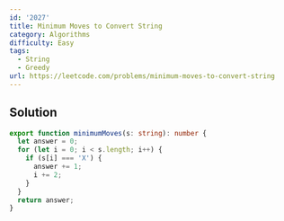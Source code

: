 ```yaml
---
id: '2027'
title: Minimum Moves to Convert String
category: Algorithms
difficulty: Easy
tags:
  - String
  - Greedy
url: https://leetcode.com/problems/minimum-moves-to-convert-string
---
```


## Solution

```typescript showLineNumbers
export function minimumMoves(s: string): number {
  let answer = 0;
  for (let i = 0; i < s.length; i++) {
    if (s[i] === 'X') {
      answer += 1;
      i += 2;
    }
  }
  return answer;
}
```
